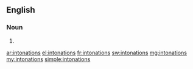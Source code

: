 ==English==

===Noun===
{{head|en}}

# {{plural of|intonation}}

[[ar:intonations]]
[[el:intonations]]
[[fr:intonations]]
[[sw:intonations]]
[[mg:intonations]]
[[my:intonations]]
[[simple:intonations]]